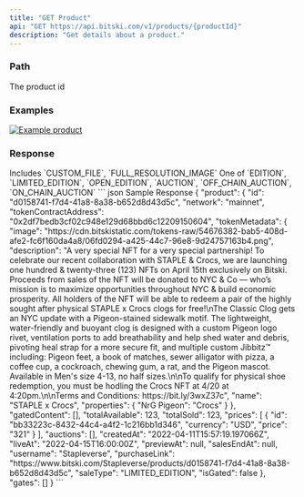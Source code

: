 ```yaml
---
title: "GET Product"
api: "GET https://api.bitski.com/v1/products/{productId}"
description: "Get details about a product."
---
```


### Path

<ParamField path="productId" type="string" required>
  The product id
</ParamField>

### Examples

[![Example product](/assets/images/product-details-d7de8aec30c840c7a3a8a055a47eacdf.png "See product example")](https://www.bitski.com/@rtfkt/products/0daa5501-2b46-4e63-ac40-d71799c11b18)

### Response

<ResponseField name="product" type="Product object" required>
  <Expandable>
    <ResponseField name="id" type="string" required/>
    <ResponseField name="network" type="string" required/>
    <ResponseField name="tokenContractAddress" type="string" required/>
    <ResponseField name="tokenMetadata" type="" required>
      <Expandable>
        <ResponseField name="image" type="string" />
        <ResponseField name="description" type="string" />
        <ResponseField name="name" type="string" />
        <ResponseField name="animation_url" type="string" />
        <ResponseField name="properties" type="object" />
      </Expandable>
    </ResponseField>
    <ResponseField name="gatedContenct" type="array" required>
      Includes `CUSTOM_FILE`, `FULL_RESOLUTION_IMAGE`
    </ResponseField>
    <ResponseField name="totalAvailable" type="number" required/>
    <ResponseField name="totalSold" type="number" required/>
    <ResponseField name="prices" type="array of objects" required>
      <Expandable>
        <ResponseField name="id" type="string" />
        <ResponseField name="currency" type="string" />
        <ResponseField name="price" type="string" />
      </Expandable>
    </ResponseField>
    <ResponseField name="auctions" type="array of objects" required>
      <Expandable>
        <ResponseField name="id" type="string" />
        <ResponseField name="tokenId" type="string" />
        <ResponseField name="auctionContractId" type="string" />
        <ResponseField name="startsAt" type="date-time" />
        <ResponseField name="endsAt" type="date-time" />
        <ResponseField name="status" type="string" />
        <ResponseField name="info" type="object">
          <Expandable>
            <ResponseField name="id" type="string" />
            <ResponseField name="tokenMetadata" type="object">
              <Expandable>
                <ResponseField name="image" type="string" />
                <ResponseField name="description" type="string" />
                <ResponseField name="name" type="string" />
                <ResponseField name="animation_url" type="string" />
                <ResponseField name="properties" type="object" />
              </Expandable>
            </ResponseField>
          </Expandable>
        </ResponseField>
        <ResponseField name="bids" type="array of objects">
          <Expandable>
            <ResponseField name="id" type="string" />
            <ResponseField name="createdAt" type="date-time" />
            <ResponseField name="auctionId" type="string" />
            <ResponseField name="currency" type="string" />
            <ResponseField name="amount" type="string" />
            <ResponseField name="username" type="string" />
          </Expandable>
        </ResponseField>
        <ResponseField name="automaticSettlement" type="boolean" />
        <ResponseField name="ended" type="boolean" />
        <ResponseField name="minBid" type="string" />
        <ResponseField name="currency" type="string" />
      </Expandable>
    </ResponseField>
    <ResponseField name="createdAt" type="date-time" required/>
    <ResponseField name="liveAt" type="date-time" required/>
    <ResponseField name="previewAt" type="date-time" required/>
    <ResponseField name="salesEndAt" type="date-time" required/>
    <ResponseField name="username" type="string" required/>
    <ResponseField name="purchaseLink" type="string" required/>
    <ResponseField name="saleType" type="string" required>
      One of `EDITION`, `LIMITED_EDITION`, `OPEN_EDITION`, `AUCTION`, `OFF_CHAIN_AUCTION`, `ON_CHAIN_AUCTION`
    </ResponseField>
    <ResponseField name="isGated" type="boolean" required />
  </Expandable>
</ResponseField>

<ResponseExample>
``` json Sample Response
{
  "product": {
    "id": "d0158741-f7d4-41a8-8a38-b652d8d43d5c",
    "network": "mainnet",
    "tokenContractAddress": "0x2df7bedb3cf02c948e129d68bbd6c12209150604",
    "tokenMetadata": {
      "image": "https://cdn.bitskistatic.com/tokens-raw/54676382-bab5-408d-afe2-fc6f160da4a8/06fd0294-a425-44c7-96e8-9d24757163b4.png",
      "description": "A very special NFT for a very special partnership! To celebrate our recent collaboration with STAPLE & Crocs, we are launching one hundred & twenty-three (123) NFTs on April 15th exclusively on Bitski. Proceeds from sales of the NFT will be donated to NYC & Co — who’s mission is to maximize opportunities throughout NYC & build economic prosperity. All holders of the NFT will be able to redeem a pair of the highly sought after physical STAPLE x Crocs clogs for free!\nThe Classic Clog gets an NYC update with a Pigeon-stained sidewalk motif. The lightweight, water-friendly and buoyant clog is designed with a custom Pigeon logo rivet, ventilation ports to add breathability and help shed water and debris, pivoting heal strap for a more secure fit, and multiple custom Jibbitz™ including: Pigeon feet, a book of matches, sewer alligator with pizza, a coffee cup, a cockroach, chewing gum, a rat, and the Pigeon mascot. Available in Men's size 4-13, no half sizes.\n\nTo qualify for physical shoe redemption, you must be hodling the Crocs NFT at 4/20 at 4:20pm.\n\nTerms and Conditions: https://bit.ly/3wxZ37c",
      "name": "STAPLE x Crocs",
      "properties": {
        "NrG Pigeon": "Crocs"
      }
    },
    "gatedContent": [],
    "totalAvailable": 123,
    "totalSold": 123,
    "prices": [
      {
        "id": "bb33223c-8432-44c4-a4f2-1c216bb1d346",
        "currency": "USD",
        "price": "321"
      }
    ],
    "auctions": [],
    "createdAt": "2022-04-11T15:57:19.197066Z",
    "liveAt": "2022-04-15T16:00:00Z",
    "previewAt": null,
    "salesEndAt": null,
    "username": "Stapleverse",
    "purchaseLink": "https://www.bitski.com/Stapleverse/products/d0158741-f7d4-41a8-8a38-b652d8d43d5c",
    "saleType": "LIMITED_EDITION",
    "isGated": false
  },
  "gates": []
}
```
</ResponseExample>

